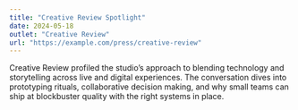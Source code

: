 ```yaml
---
title: "Creative Review Spotlight"
date: 2024-05-18
outlet: "Creative Review"
url: "https://example.com/press/creative-review"
---
```


Creative Review profiled the studio’s approach to blending technology and storytelling across live
and digital experiences. The conversation dives into prototyping rituals, collaborative decision
making, and why small teams can ship at blockbuster quality with the right systems in place.
